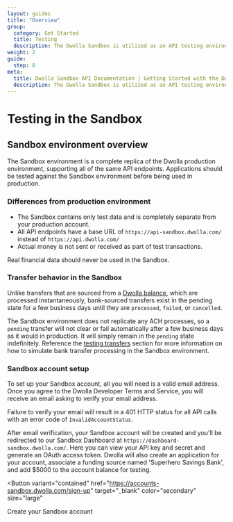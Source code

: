```yaml
---
layout: guides
title: "Overview"
group:
  category: Get Started
  title: Testing
  description: The Dwolla Sandbox is utilized as an API testing environment to build out your application for free. Sign up and get started today!
weight: 2
guide:
  step: 0
meta:
  title: Dwolla Sandbox API Documentation | Getting Started with the Dwolla Sandbox
  description: The Dwolla Sandbox is utilized as an API testing environment to build out your application for free. Sign up and get started today!
---
```


# Testing in the Sandbox

## Sandbox environment overview

The Sandbox environment is a complete replica of the Dwolla production environment, supporting all of the same API endpoints. Applications should be tested against the Sandbox environment before being used in production.

### Differences from production environment

- The Sandbox contains only test data and is completely separate from your production account.
- All API endpoints have a base URL of `https://api-sandbox.dwolla.com/` instead of `https://api.dwolla.com/`
- Actual money is not sent or received as part of test transactions.

<AlertBar variation="warning">
  Real financial data should never be used in the Sandbox.
</AlertBar>

### Transfer behavior in the Sandbox

Unlike transfers that are sourced from a [Dwolla balance](/concepts/balance-funding-source), which are processed instantaneously, bank-sourced transfers exist in the pending state for a few business days until they are `processed`, `failed`, or `cancelled`.

The Sandbox environment does not replicate any ACH processes, so a `pending` transfer will not clear or fail automatically after a few business days as it would in production. It will simply remain in the `pending` state indefinitely. Reference the [testing transfers](/guides/sandbox/transfers) section for more information on how to simulate bank transfer processing in the Sandbox environment.

### Sandbox account setup

To set up your Sandbox account, all you will need is a valid email address. Once you agree to the Dwolla Developer Terms and Service, you will receive an email asking to verify your email address.

<AlertBar variation="warning">
  Failure to verify your email will result in a 401 HTTP status for all API
  calls with an error code of <code>InvalidAccountStatus</code>.
</AlertBar>

After email verification, your Sandbox account will be created and you'll be redirected to our Sandbox Dashboard at `https://dashboard-sandbox.dwolla.com/`. Here you can view your API key and secret and generate an OAuth access token. Dwolla will also create an application for your account, associate a funding source named 'Superhero Savings Bank', and add $5000 to the account balance for testing.

<!-- Using MUI Button which is imported in /layouts/index.mdx -->

<Button
  variant="contained"
  href="https://accounts-sandbox.dwolla.com/sign-up"
  target="_blank"
  color="secondary"
  size="large"
>
  Create your Sandbox account
</Button>
